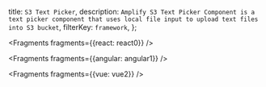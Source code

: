   title: `S3 Text Picker`,
  description: `Amplify S3 Text Picker Component is a text picker component that uses local file input to upload text files into S3 bucket`,
  filterKey: `framework`,
};


<Fragments fragments={{react: react0}} />


<Fragments fragments={{angular: angular1}} />


<Fragments fragments={{vue: vue2}} />